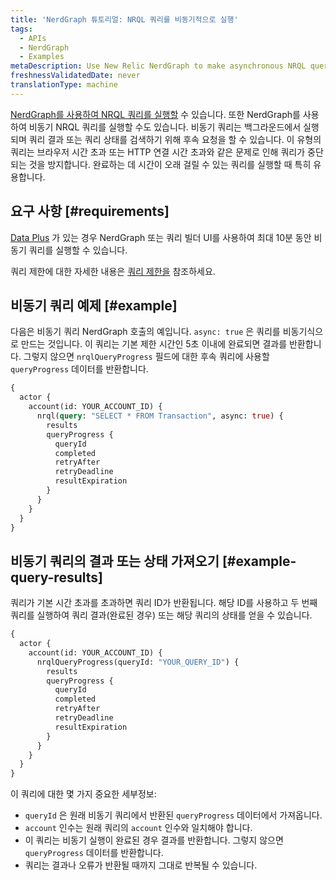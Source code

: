 ```yaml
---
title: 'NerdGraph 튜토리얼: NRQL 쿼리를 비동기적으로 실행'
tags:
  - APIs
  - NerdGraph
  - Examples
metaDescription: Use New Relic NerdGraph to make asynchronous NRQL queries that have longer query duration limits.
freshnessValidatedDate: never
translationType: machine
---
```


[NerdGraph를 사용하여 NRQL 쿼리를 실행할](/docs/apis/nerdgraph/examples/nerdgraph-nrql-tutorial) 수 있습니다. 또한 NerdGraph를 사용하여 비동기 NRQL 쿼리를 실행할 수도 있습니다. 비동기 쿼리는 백그라운드에서 실행되며 쿼리 결과 또는 쿼리 상태를 검색하기 위해 후속 요청을 할 수 있습니다. 이 유형의 쿼리는 브라우저 시간 초과 또는 HTTP 연결 시간 초과와 같은 문제로 인해 쿼리가 중단되는 것을 방지합니다. 완료하는 데 시간이 오래 걸릴 수 있는 쿼리를 실행할 때 특히 유용합니다.

## 요구 사항 [#requirements]

[Data Plus](/docs/accounts/accounts-billing/new-relic-one-pricing-billing/data-ingest-billing#data-plus) 가 있는 경우 NerdGraph 또는 쿼리 빌더 UI를 사용하여 최대 10분 동안 비동기 쿼리를 실행할 수 있습니다.

쿼리 제한에 대한 자세한 내용은 [쿼리 제한을](/docs/query-your-data/nrql-new-relic-query-language/get-started/rate-limits-nrql-queries/#query-duration) 참조하세요.

## 비동기 쿼리 예제 [#example]

다음은 비동기 쿼리 NerdGraph 호출의 예입니다. `async: true` 은 쿼리를 비동기식으로 만드는 것입니다. 이 쿼리는 기본 제한 시간인 5초 이내에 완료되면 결과를 반환합니다. 그렇지 않으면 `nrqlQueryProgress` 필드에 대한 후속 쿼리에 사용할 `queryProgress` 데이터를 반환합니다.

```graphql
{
  actor {
    account(id: YOUR_ACCOUNT_ID) {
      nrql(query: "SELECT * FROM Transaction", async: true) {
        results
        queryProgress {
          queryId
          completed
          retryAfter
          retryDeadline
          resultExpiration
        }
      }
    }
  }
}
```

## 비동기 쿼리의 결과 또는 상태 가져오기 [#example-query-results]

쿼리가 기본 시간 초과를 초과하면 쿼리 ID가 반환됩니다. 해당 ID를 사용하고 두 번째 쿼리를 실행하여 쿼리 결과(완료된 경우) 또는 해당 쿼리의 상태를 얻을 수 있습니다.

```graphql
{
  actor {
    account(id: YOUR_ACCOUNT_ID) {
      nrqlQueryProgress(queryId: "YOUR_QUERY_ID") {
        results
        queryProgress {
          queryId
          completed
          retryAfter
          retryDeadline
          resultExpiration
        }
      }
    }
  }
}
```

이 쿼리에 대한 몇 가지 중요한 세부정보:

* `queryId` 은 원래 비동기 쿼리에서 반환된 `queryProgress` 데이터에서 가져옵니다.
* `account` 인수는 원래 쿼리의 `account` 인수와 일치해야 합니다.
* 이 쿼리는 비동기 실행이 완료된 경우 결과를 반환합니다. 그렇지 않으면 `queryProgress` 데이터를 반환합니다.
* 쿼리는 결과나 오류가 반환될 때까지 그대로 반복될 수 있습니다.
